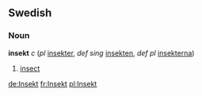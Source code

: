 ==Swedish==
===Noun===
'''insekt''' ''c'' (''pl'' [[insekter]], ''def sing'' [[insekten]], ''def pl'' [[insekterna]])

#[[insect]]

[[de:Insekt]]
[[fr:Insekt]]
[[pl:Insekt]]